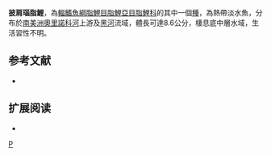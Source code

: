 {{Speciesbox 
| taxon = Bryconops humeralis
| status = NE
| status_system = IUCN3.1
| authority =  [[Machado-Allison|Machado-Allison]], [[Chernoff|Chernoff]] & [[Buckup|Buckup]], 1996
| synonyms = 
}}
'''披肩瑙脂鯉'''，為[[輻鰭魚綱|輻鰭魚綱]][[脂鯉目|脂鯉目]][[脂鯉亞目|脂鯉亞目]][[脂鯉科|脂鯉科]]的其中一個[[種|種]]，為熱帶淡水魚，分布於[[南美洲|南美洲]][[奧里諾科河|奧里諾科河]]上游及[[黑河|黑河]]流域，體長可達8.6公分，棲息底中層水域，生活習性不明。

==参考文献==
{{refbegin}}
*{{FishBase_species|genus=Bryconops|species=humeralis|year=2013|month=11}}
{{refend}}

== 扩展阅读 ==
{{refbegin}}
*{{wikispecies-inline|Bryconops humeralis|披肩瑙脂鯉}}
{{refend}}
{{Taxonbar|from=Q5619798}}

[[Category:瑙脂鯉屬|P]]


{{魚類小作品}}